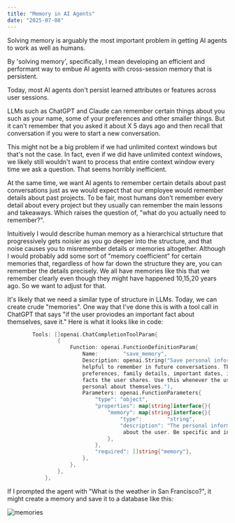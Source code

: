 ```yaml
---
title: "Memory in AI Agents"
date: "2025-07-08"
---
```


Solving memory is arguably the most important problem in getting AI agents to work as well as humans.

By 'solving memory', specifically, I mean developing an efficient and performant way to embue AI agents with cross-session memory that is persistent.

Today, most AI agents don't persist learned attributes or features across user sessions.

LLMs such as ChatGPT and Claude can remember certain things about you such as your name, some of your preferences and other smaller things. But it can't remember that you asked it about X 5 days ago and then recall that conversation if you were to start a new conversation.

This might not be a big problem if we had unlimited context windows but that's not the case. In fact, even if we did have unlimited context windows, we likely still wouldn't want to process that entire context window every time we ask a question. That seems horribly inefficient.

At the same time, we want AI agents to remember certain details about past conversations just as we would expect that our employee would remember details about past projects. To be fair, most humans don't remember every detail about every project but they usually can remember the main lessons and takeaways. Which raises the question of, "what do you actually need to remember?".

Intuitively I would describe human memory as a hierarchical strtucture that progressively gets noisier as you go deeper into the structure, and that noise causes you to misremember details or memories altogether. Although I would probably add some sort of "memory coefficient" for certain memories that, regardless of how far down the structure they are, you can remember the details precisely. We all have memories like this that we remember clearly even though they might have happened 10,15,20 years ago. So we want to adjust for that.

It's likely that we need a similar type of structure in LLMs. Today, we can create crude "memories". One way that I've done this is with a tool call in ChatGPT that says "if the user proviodes an important fact about themselves, save it." Here is what it looks like in code:

```go
		Tools: []openai.ChatCompletionToolParam{
				{
					Function: openai.FunctionDefinitionParam{
						Name:        "save_memory",
						Description: openai.String("Save personal information about the user that would be
                        helpful to remember in future conversations. This includes: location/address,
                        preferences, family details, important dates, interests, or any personal
                        facts the user shares. Use this whenever the user mentions something
                        personal about themselves."),
						Parameters: openai.FunctionParameters{
							"type": "object",
							"properties": map[string]interface{}{
								"memory": map[string]interface{}{
									"type":        "string",
									"description": "The personal information to remember
                                     about the user. Be specific and include context.",
								},
							},
							"required": []string{"memory"},
						},
					},
				},
			},

```

If I prompted the agent with "What is the weather in San Francisco?", it might create a memory and save it to a database like this:

![memories](/memories.png)
